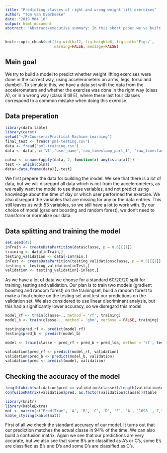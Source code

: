 ---
title: "Predicting classes of right and wrong weight lift exercises"
author: "Tom van Overbeeke"
date: "2019 M04 10"
output: html_document
abstract: "Abstract/executive summary: In this short paper we've built a model to predict whether weight lifting exercises were done in the correct way, using accelerometers on arms, legs, torso and dumbell. If the exercise was not done in the right way, the model also predicts which common mistake was made."
---

```{r global_options, include=FALSE}
knitr::opts_chunk$set(fig.width=12, fig.height=8, fig.path='Figs/',
                      warning=FALSE, message=FALSE)
```
## Main goal
We try to build a model to predict whether weight lifting exercises were done in the correct way, using accelerometers on arms, legs, torso and dumbell. To simulate this, we have a data set with the data from the accelerometers and whether the exercise was done in the right way (class A), or in a wrong way (class B till E), where these last four classes correspond to a common mistake when doing this exercise.

## Data preperation
```{r data prep, eval = FALSE}
library(data.table)
library(caret)
setwd("~/R/Coursera/Practical Machine Learning")
final_test <- fread('pml-testing.csv')
data <- fread('pml-training.csv')
data <- data[,-c('V1','user_name','raw_timestamp_part_1', 'raw_timestamp_part_2', 'cvtd_timestamp', 'new_window', 'num_window')]

colna <- unname(apply(data, 2, function(x) any(is.na(x))))
test <- which(colna)
data<-data.frame(data)[,-test]
```

We first prepere the data for building the model. We see that there is a lot of data, but we will disregard all data which is not from the accelerometers, as we really want the model to use these variables, and not predict using knowledge about the time of day or which user performed the exercise. We also disregard the variables that are missing for any or the data entries. This still leaves us with 53 variables, so we still have a lot to work with. By our choice of model (gradient boosting and random forest), we don't need to transform or normalize our data.

## Data splitting and training the model

```{r data split, eval = FALSE}
set.seed(42)
inTrain <- createDataPartition(data$classe, p = 0.6)[[1]]
training <- data[inTrain,]
testing_validation <- data[-inTrain,]
inTest <- createDataPartition(testing_validation$classe, p = 0.5)[[1]]
testing <- testing_validation[inTest,]
validation <- testing_validation[-inTest,]
```

As we have a lot of data we choose for a standard 60/20/20 split for training, testing and validation. Our plan is to train two models (gradient boosting and random forest) on the trainingset, build a random forest to make a final choice on the testing set and test our predictions on the validation set. We also considered to use linear discriminant analysis, but this had a significantly lower accuracy, so we disregard this model.

```{r model training, eval = FALSE}
model_rf <- train(classe~., method = 'rf', training)
model_b <- train(classe~., method = 'gbm', verbose = FALSE, training)

testing$pred_rf <- predict(model_rf)
testing$pred_b <- predict(model_b)

model <- train(classe ~ pred_rf + pred_b + pred_lda, method = 'rf', testing)

validation$pred_rf <- predict(model_rf, validation)
validation$pred_b <- predict(model_b, validation)
validation$pred <- predict(model, validation)
```

## Checking the accuracy of the model
```{r accuracy, eval = FALSE}
length(which(validation$pred == validation$classe))/length(validation$classe)
confusionMatrix(validation$pred, as.factor(validation$classe))$table
```

```{r matrix, echo = FALSE}
library(knitr)
library(kableExtra)
mat <- matrix(c("Pred|True", 'A', 'B', 'C', 'D', 'E', 'A', '1098 ', 7,3,4,4,'B',40,'685 ',29,3,2,'C',3,23,'640 ',15,3,'D',3,14,26,'595 ',5,'E',1,24,6,29,'661 '), nrow = 6, ncol = 6)
kable_styling(kable(mat))
```
First of all we check the standard accuracy of our model. It turns out that our prediction matches the actual classe in 94% of the time. We can also build a confusion matrix. Again we see that our predictions are very accurate, but we also see that some B's are classified as A's or C's, some E's are classified as B's and D's and some D's are classified as C's.
